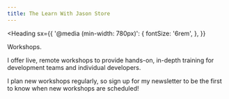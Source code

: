 ```yaml
---
title: The Learn With Jason Store
---
```



<Heading
  sx={{
    '@media (min-width: 780px)': {
      fontSize: '6rem',
    },
  }}
>
  Workshops.
</Heading>

I offer live, remote workshops to provide hands-on, in-depth training for development teams and individual developers.

<Form heading="Get Notified of New Workshops">

I plan new workshops regularly, so sign up for my newsletter to be the first to know when new workshops are scheduled!

</Form>
